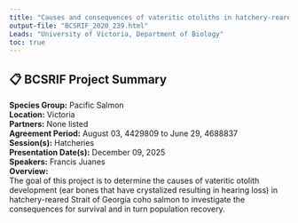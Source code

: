 ```yaml
---
title: "Causes and consequences of vateritic otoliths in hatchery-reared Coho salmon"
output-file: "BCSRIF_2020_239.html"
Leads: "University of Victoria, Department of Biology"
toc: true
---
```


## 📋 BCSRIF Project Summary

**Species Group:** Pacific Salmon  
**Location:** Victoria  
**Partners:** None listed  
**Agreement Period:** August 03, 4429809 to June 29, 4688837  
**Session(s):** Hatcheries  
**Presentation Date(s):** December 09, 2025  
**Speakers:** Francis Juanes  
**Overview:**  
The goal of this project is to determine the causes of vateritic otolith development (ear bones that have crystalized resulting in hearing loss) in hatchery-reared Strait of Georgia coho salmon to investigate the consequences for survival and in turn population recovery.   

